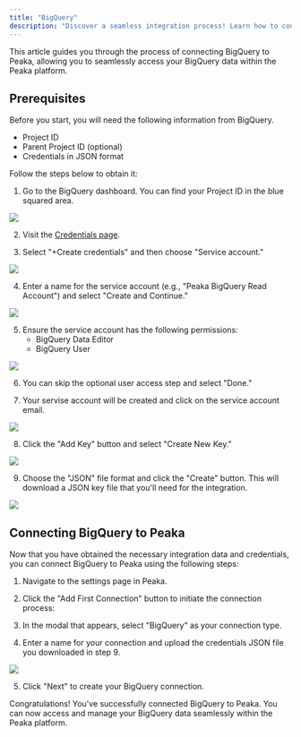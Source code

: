 ```yaml
---
title: "BigQuery"
description: "Discover a seamless integration process! Learn how to connect BigQuery to Peaka effortlessly for streamlined transactions."
---
```


This article guides you through the process of connecting BigQuery to Peaka, allowing you to seamlessly access your BigQuery data within the Peaka platform.

## Prerequisites

Before you start, you will need the following information from BigQuery.

- Project ID
- Parent Project ID (optional)
- Credentials in JSON format

Follow the steps below to obtain it:

1. Go to the BigQuery dashboard. You can find your Project ID in the blue squared area.

<img src="https://cdn.peaka.com/integrations/big-query-1.png" />

2. Visit the [Credentials page](https://console.cloud.google.com/apis/credentials).

3. Select "+Create credentials" and then choose "Service account."

<img src="https://cdn.peaka.com/integrations/big-query-2.png" />

4. Enter a name for the service account (e.g., "Peaka BigQuery Read Account") and select "Create and Continue."

<img src="https://cdn.peaka.com/integrations/big-query-3.png" />

5. Ensure the service account has the following permissions:
   - BigQuery Data Editor
   - BigQuery User

<img src="https://cdn.peaka.com/integrations/big-query-4.png" />

6. You can skip the optional user access step and select "Done."

7. Your servise account will be created and click on the service account email.

<img src="https://cdn.peaka.com/integrations/big-query-5.png" />

8. Click the "Add Key" button and select "Create New Key."

<img src="https://cdn.peaka.com/integrations/big-query-6.png" />

9. Choose the "JSON" file format and click the "Create" button. This will download a JSON key file that you'll need for the integration.

<img src="https://cdn.peaka.com/integrations/big-query-7.png" />

## Connecting BigQuery to Peaka

Now that you have obtained the necessary integration data and credentials, you can connect BigQuery to Peaka using the following steps:

1. Navigate to the settings page in Peaka.

2. Click the "Add First Connection" button to initiate the connection process:

3. In the modal that appears, select "BigQuery" as your connection type.

4. Enter a name for your connection and upload the credentials JSON file you downloaded in step 9.

<img src="https://cdn.peaka.com/integrations/big-query-8.png" />

5. Click "Next" to create your BigQuery connection.

Congratulations! You've successfully connected BigQuery to Peaka. You can now access and manage your BigQuery data seamlessly within the Peaka platform.
